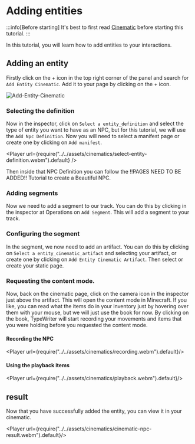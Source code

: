 
# Adding entities

:::info[Before starting]
It's best to first read [Cinematic](./index.mdx) before starting this tutorial.
:::

In this tutorial, you will learn how to add entities to your interactions.

## Adding an entity
Firstly click on the + icon in the top right corner of the panel and search for `Add Entity Cinematic`. Add it to your page by clicking on the + icon.

![Add-Entity-Cinematic](../../assets/cinematics/add-entity-cinematic.png)

### Selecting the definition
Now in the inspector, click on `Select a entity_definition` and select the type of entity you want to have as an NPC, but for this tutorial, we will use the `Add Npc Definition`. Now you will need to select a manifest page or create one by clicking on `Add manifest`.

<Player url={require("../../assets/cinematics/select-entity-definition.webm").default} />

Then inside that NPC Definition you can follow the !!PAGES NEED TO BE ADDED!! Tutorial to create a Beautiful NPC.

### Adding segments
Now we need to add a segment to our track. You can do this by clicking in the inspector at Operations on `Add Segment`. This will add a segment to your track.

### Configuring the segment
In the segment, we now need to add an artifact. You can do this by clicking on `Select a entity_cinematic_artifact` and selecting your artifact, or create one by clicking on `Add Entity Cinematic Artifact`. Then select or create your static page.

### Requesting the content mode.
Now, back on the cinematic page, click on the camera icon in the inspector just above the artifact. This will open the content mode in Minecraft. If you like, you can read what the items do in your inventory just by hovering over them with your mouse, but we will just use the book for now.
By clicking on the book, TypeWriter will start recording your movements and items that you were holding before you requested the content mode.

#### Recording the NPC
<Player url={require("../../assets/cinematics/recording.webm").default}/>

#### Using the playback items

<Player url={require("../../assets/cinematics/playback.webm").default}/>

## result
Now that you have successfully added the entity, you can view it in your cinematic.

<Player url={require("../../assets/cinematics/cinematic-npc-result.webm").default}/>
